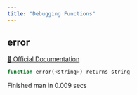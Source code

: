 ```yaml
---
title: "Debugging Functions"
---
```


## error
[🔗 Official Documentation](https://cloud.google.com/bigquery/docs/reference/standard-sql/debugging_functions#error)

```sql
function error(<string>) returns string
```


   Finished man in 0.009 secs

